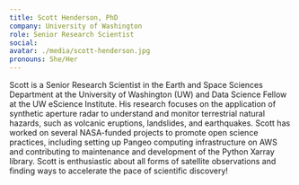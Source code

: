 ```yaml
---
title: Scott Henderson, PhD
company: University of Washington
role: Senior Research Scientist
social:
avatar: ./media/scott-henderson.jpg
pronouns: She/Her
---
```

Scott is a Senior Research Scientist in the Earth and Space Sciences Department at the University of Washington (UW) and Data Science Fellow at the UW eScience Institute. His research focuses on the application of synthetic aperture radar to understand and monitor terrestrial natural hazards, such as volcanic eruptions, landslides, and earthquakes. Scott has worked on several NASA-funded projects to promote open science practices, including setting up Pangeo computing infrastructure on AWS and contributing to maintenance and development of the Python Xarray library. Scott is enthusiastic about all forms of satellite observations and finding ways to accelerate the pace of scientific discovery!